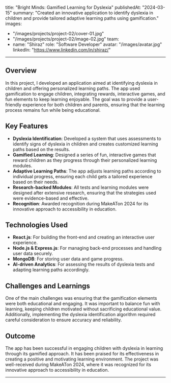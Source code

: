 title: "Bright Minds: Gamified Learning for Dyslexia"
publishedAt: "2024-03-15"
summary: "Created an innovative application to identify dyslexia in children and provide tailored adaptive learning paths using gamification."
images:

- "/images/projects/project-02/cover-01.jpg"
- "/images/projects/project-02/image-02.jpg"
  team:
- name: "Shiraz"
  role: "Software Developer"
  avatar: "/images/avatar.jpg"
  linkedIn: "https://www.linkedin.com/in/shiraz/"

---

## Overview

In this project, I developed an application aimed at identifying dyslexia in children and offering personalized learning paths. The app used gamification to engage children, integrating rewards, interactive games, and fun elements to keep learning enjoyable. The goal was to provide a user-friendly experience for both children and parents, ensuring that the learning process remains fun while being educational.

## Key Features

- **Dyslexia Identification**: Developed a system that uses assessments to identify signs of dyslexia in children and creates customized learning paths based on the results.
- **Gamified Learning**: Designed a series of fun, interactive games that reward children as they progress through their personalized learning modules.
- **Adaptive Learning Paths**: The app adjusts learning paths according to individual progress, ensuring each child gets a tailored experience based on their needs.
- **Research-backed Modules**: All tests and learning modules were designed after extensive research, ensuring that the strategies used were evidence-based and effective.
- **Recognition**: Awarded recognition during MakeATon 2024 for its innovative approach to accessibility in education.

## Technologies Used

- **React.js**: For building the front-end and creating an interactive user experience.
- **Node.js & Express.js**: For managing back-end processes and handling user data securely.
- **MongoDB**: For storing user data and game progress.
- **AI-driven Analytics**: For assessing the results of dyslexia tests and adapting learning paths accordingly.

## Challenges and Learnings

One of the main challenges was ensuring that the gamification elements were both educational and engaging. It was important to balance fun with learning, keeping children motivated without sacrificing educational value. Additionally, implementing the dyslexia identification algorithm required careful consideration to ensure accuracy and reliability.

## Outcome

The app has been successful in engaging children with dyslexia in learning through its gamified approach. It has been praised for its effectiveness in creating a positive and motivating learning environment. The project was well-received during MakeATon 2024, where it was recognized for its innovative approach to accessibility in education.

---
